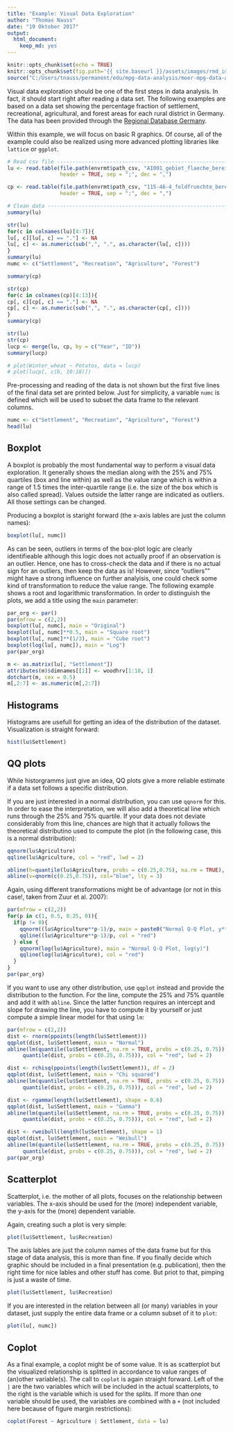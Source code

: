 ```yaml
---
title: "Example: Visual Data Exploration"
author: "Thomas Nauss"
date: "19 Oktober 2017"
output: 
  html_document: 
    keep_md: yes
---
```


```r
knitr::opts_chunk$set(echo = TRUE)
knitr::opts_chunk$set(fig.path='{{ site.baseurl }}/assets/images/rmd_images/vis_dat_expl/')
source("C:/Users/tnauss/permanent/edu/mpg-data-analysis/moer-mpg-data-analysis/staging/examples/000_set_environment.R")
```

Visual data exploration should be one of the first steps in data analysis. In fact, it should start right after reading a data set. The following examples are based on a data set showing the percentage fraction of settlement, recreational, agricultural, and forest areas for each rural district in Germany. The data has been provided through the [Regional Database Germany](https://www.regionalstatistik.de/genesis/online/).

Within this example, we will focus on basic R graphics. Of course, all of the example could also be realized using more advanced plotting libraries like `lattice` or `ggplot`.

```r
# Read csv file ----------------------------------------------------------------
lu <- read.table(file.path(envrmt$path_csv, "AI001_gebiet_flaeche_bereinigt.csv"),
                 header = TRUE, sep = ";", dec = ",")

cp <- read.table(file.path(envrmt$path_csv, "115-46-4_feldfruechte_bereinigt.csv"),
                 header = TRUE, sep = ";", dec = ",")

# Clean data -------------------------------------------------------------------
summary(lu)

str(lu)
for(c in colnames(lu)[4:7]){
lu[, c][lu[, c] == "."] <- NA  
lu[, c] <- as.numeric(sub(",", ".", as.character(lu[, c])))
}
summary(lu)
numc <- c("Settlement", "Recreation", "Agriculture", "Forest")

summary(cp)

str(cp)
for(c in colnames(cp)[4:13]){
cp[, c][cp[, c] == "."] <- NA  
cp[, c] <- as.numeric(sub(",", ".", as.character(cp[, c])))
}
summary(cp)

str(lu)
str(cp)
lucp <- merge(lu, cp, by = c("Year", "ID"))
summary(lucp)

# plot(Winter_wheat ~ Potatos, data = lucp)
# plot(lucp[, c(6, 10:18)])
```


Pre-processing and reading of the data is not shown but the first five lines of the final data set are printed below. Just for simplicity, a variable `numc` is defined which will be used to subset the data frame to the relevant columns.
```r
numc <- c("Settlement", "Recreation", "Agriculture", "Forest")
head(lu)
```


## Boxplot
A boxplot is probably the most fundamental way to perform a visual data exploration. It generally shows the median along with the 25% and 75% quartiles (box and line within) as well as the value range which is within a range of 1.5 times the inter-quartile range (i.e. the size of the box which is also called spread). Values outside the latter range are indicated as outliers. All those settings can be changed.

Producing a boxplot is staright forward (the x-axis lables are just the column names):
```r
boxplot(lu[, numc])
```

As can be seen, outliers in terms of the box-plot logic are clearly identifieable although this logic does not actually proof if an observation is an outlier. Hence, one has to cross-check the data and if there is no actual sign for an outliers, then keep the data as is! However, since "outliers"" might have a strong influence on further analyisis, one could check some kind of transformation to reduce the value range. The following example shows a root and logarithmic transformation. In order to distinguish the plots, we add a title using the `main` parameter:
```r
par_org <- par()
par(mfrow = c(2,2))
boxplot(lu[, numc], main = "Original")
boxplot(lu[, numc]**0.5, main = "Square root")
boxplot(lu[, numc]**(1/3), main = "Cube root")
boxplot(log(lu[, numc]), main = "Log")
par(par_org)
```


```r
m <- as.matrix(lu[, "Settlement"])
attributes(m)$dimnames[[1]] <- woodhrv[1:18, 1]
dotchart(m, cex = 0.5)
m[,2:7] <- as.numeric(m[,2:7])
```


## Histograms
Histograms are usefull for getting an idea of the distribution of the dataset. Visualization is straight forward:
```r
hist(lu$Settlement)
```


## QQ plots
While historgramms just give an idea, QQ plots give a more reliable estimate if a data set follows a specific distribution.

If you are just interested in a normal distribution, you can use `qqnorm` for this. In order to ease the interpretation, we will also add a theoretical line which runs through the 25% and 75% quartile. If your data does not deviate considerably from this line, chances are high that it actually follows the theoretical distributino used to compute the plot (in the following case, this is a normal distribution):
```r
qqnorm(lu$Agriculture)
qqline(lu$Agriculture, col = "red", lwd = 2)

abline(h=quantile(lu$Agriculture, probs = c(0.25,0.75), na.rm = TRUE), col="blue", lty = 3)
abline(v=qnorm(c(0.25,0.75)), col="blue", lty = 3)
```

Again, using different transformations might be of advantage (or not in this case!, taken from Zuur et al. 2007):
```r
par(mfrow = c(2,2))
for(p in c(1, 0.5, 0.25, 0)){
  if(p != 0){
    qqnorm((lu$Agriculture**p-1)/p, main = paste0("Normal Q-Q Plot, y**p-1/p for ", p))
    qqline((lu$Agriculture**p-1)/p, col = "red")  
  } else {
    qqnorm(log(lu$Agriculture), main = "Normal Q-Q Plot, log(y)")
    qqline(log(lu$Agriculture), col = "red")
  }
}
par(par_org)
```

If you want to use any other distribution, use `qqplot` instead and provide the distribution to the function. For the line, compute the 25% and 75% quantile and add it with `abline`. Since the latter function requires an intercept and slope for drawing the line, you have to compute it by yourself or just compute a simple linear model for that using `lm`:
```r
par(mfrow = c(2,2))
dist <- rnorm(ppoints(length(lu$Settlement)))
qqplot(dist, lu$Settlement, main = "Normal")
abline(lm(quantile(lu$Settlement, na.rm = TRUE, probs = c(0.25, 0.75)) ~ 
     quantile(dist, probs = c(0.25, 0.75))), col = "red", lwd = 2)

dist <- rchisq(ppoints(length(lu$Settlement)), df = 2)
qqplot(dist, lu$Settlement, main = "Chi squared")
abline(lm(quantile(lu$Settlement, na.rm = TRUE, probs = c(0.25, 0.75)) ~ 
     quantile(dist, probs = c(0.25, 0.75))), col = "red", lwd = 2)

dist <- rgamma(length(lu$Settlement), shape = 0.6)
qqplot(dist, lu$Settlement, main = "Gamma")
abline(lm(quantile(lu$Settlement, na.rm = TRUE, probs = c(0.25, 0.75)) ~ 
     quantile(dist, probs = c(0.25, 0.75))), col = "red", lwd = 2)

dist <- rweibull(length(lu$Settlement), shape = 1)
qqplot(dist, lu$Settlement, main = "Weibull")
abline(lm(quantile(lu$Settlement, na.rm = TRUE, probs = c(0.25, 0.75)) ~ 
     quantile(dist, probs = c(0.25, 0.75))), col = "red", lwd = 2)
par(par_org)
```


## Scatterplot
Scatterplot, i.e. the mother of all plots, focuses on the relationship between variables. The x-axis should be used for the (more) independent variable, the y-axis for the (more) dependent variable.

Again, creating such a plot is very simple:
```r
plot(lu$Settlement, lu$Recreation)
```
The axis lables are just the column names of the data frame but for this stage of data analysis, this is more than fine. If you finally decide which graphic should be included in a final presentation (e.g. publication), then the right time for nice lables and other stuff has come. But priot to that, pimping is just a waste of time.

```r
plot(lu$Settlement, lu$Recreation)
```

If you are interested in the relation between all (or many) variables in your dataset, just supply the entire data frame or a column subset of it to `plot`:
```r
plot(lu[, numc])
```


## Coplot
As a final example, a coplot might be of some value. It is as scatterplot but the visualized relationship is splitted in accordance to value ranges of (an)other variable(s). The call to `coplot` is again straight forward. Left of the `|` are the two variables which will be included in the actual scatterplots, to the right is the variable which is used for the splits. If more than one variable should be used, the variables are combined with a `+` (not included here because of figure margin restrictions):
```r
coplot(Forest ~ Agriculture | Settlement, data = lu)
```
 

